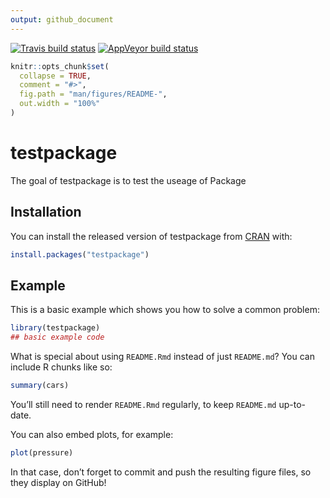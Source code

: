 ```yaml
---
output: github_document
---
```

[![Travis build status](https://travis-ci.com/ptata22/testpackage.svg?branch=master)](https://travis-ci.com/ptata22/testpackage)
[![AppVeyor build status](https://ci.appveyor.com/api/projects/status/github/ptata22/testpackage?branch=master&svg=true)](https://ci.appveyor.com/project/ptata22/testpackage)

<!-- README.md is generated from README.Rmd. Please edit that file -->

```r
knitr::opts_chunk$set(
  collapse = TRUE,
  comment = "#>",
  fig.path = "man/figures/README-",
  out.width = "100%"
)
```

# testpackage

The goal of testpackage is to test the useage of Package

## Installation

You can install the released version of testpackage from [CRAN](https://CRAN.R-project.org) with:

``` r
install.packages("testpackage")
```

## Example

This is a basic example which shows you how to solve a common problem:

```r
library(testpackage)
## basic example code
```

What is special about using `README.Rmd` instead of just `README.md`? You can include R chunks like so:

```r
summary(cars)
```

You'll still need to render `README.Rmd` regularly, to keep `README.md` up-to-date.

You can also embed plots, for example:

```r
plot(pressure)
```

In that case, don't forget to commit and push the resulting figure files, so they display on GitHub!
